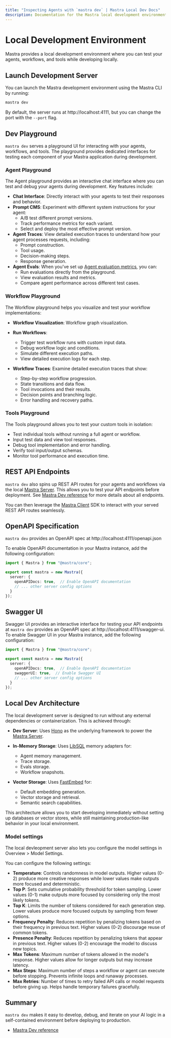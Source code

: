 ```yaml
---
title: "Inspecting Agents with `mastra dev` | Mastra Local Dev Docs"
description: Documentation for the Mastra local development environment for Mastra applications.
---
```


# Local Development Environment

Mastra provides a local development environment where you can test your agents, workflows, and tools while developing locally.

<YouTube id="spGlcTEjuXY" />

## Launch Development Server

You can launch the Mastra development environment using the Mastra CLI by running:

```bash
mastra dev
```

By default, the server runs at http://localhost:4111, but you can change the port with the `--port` flag.

## Dev Playground

`mastra dev` serves a playground UI for interacting with your agents, workflows, and tools. The playground provides dedicated interfaces for testing each component of your Mastra application during development.

### Agent Playground

The Agent playground provides an interactive chat interface where you can test and debug your agents during development. Key features include:

- **Chat Interface**: Directly interact with your agents to test their responses and behavior.
- **Prompt CMS**: Experiment with different system instructions for your agent:
  - A/B test different prompt versions.
  - Track performance metrics for each variant.
  - Select and deploy the most effective prompt version.
- **Agent Traces**: View detailed execution traces to understand how your agent processes requests, including:
  - Prompt construction.
  - Tool usage.
  - Decision-making steps.
  - Response generation.
- **Agent Evals**: When you've set up [Agent evaluation metrics](/docs/evals/overview), you can:
  - Run evaluations directly from the playground.
  - View evaluation results and metrics.
  - Compare agent performance across different test cases.

### Workflow Playground

The Workflow playground helps you visualize and test your workflow implementations:

- **Workflow Visualization**: Workflow graph visualization.

- **Run Workflows**:
  - Trigger test workflow runs with custom input data.
  - Debug workflow logic and conditions.
  - Simulate different execution paths.
  - View detailed execution logs for each step.

- **Workflow Traces**: Examine detailed execution traces that show:
  - Step-by-step workflow progression.
  - State transitions and data flow.
  - Tool invocations and their results.
  - Decision points and branching logic.
  - Error handling and recovery paths.

### Tools Playground

The Tools playground allows you to test your custom tools in isolation:

- Test individual tools without running a full agent or workflow.
- Input test data and view tool responses.
- Debug tool implementation and error handling.
- Verify tool input/output schemas.
- Monitor tool performance and execution time.

## REST API Endpoints

`mastra dev` also spins up REST API routes for your agents and workflows via the local [Mastra Server](/docs/deployment/server). This allows you to test your API endpoints before deployment. See [Mastra Dev reference](/reference/cli/dev#routes) for more details about all endpoints.

You can then leverage the [Mastra Client](/docs/deployment/client) SDK to interact with your served REST API routes seamlessly.

## OpenAPI Specification

`mastra dev` provides an OpenAPI spec at http://localhost:4111/openapi.json

To enable OpenAPI documentation in your Mastra instance, add the following configuration:

```typescript
import { Mastra } from "@mastra/core";

export const mastra = new Mastra({
  server: {
    openAPIDocs: true,  // Enable OpenAPI documentation
    // ... other server config options
  }
});
```

## Swagger UI

Swagger UI provides an interactive interface for testing your API endpoints at `mastra dev` provides an OpenAPI spec at http://localhost:4111/swagger-ui. 
To enable Swagger UI in your Mastra instance, add the following configuration:

```typescript
import { Mastra } from "@mastra/core";

export const mastra = new Mastra({
  server: {
    openAPIDocs: true,  // Enable OpenAPI documentation
    swaggerUI: true,  // Enable Swagger UI
    // ... other server config options
  }
});
```

## Local Dev Architecture

The local development server is designed to run without any external dependencies or containerization. This is achieved through:

- **Dev Server**: Uses [Hono](https://hono.dev) as the underlying framework to power the [Mastra Server](/docs/deployment/server).

- **In-Memory Storage**: Uses [LibSQL](https://libsql.org/) memory adapters for:
  - Agent memory management.
  - Trace storage.
  - Evals storage.
  - Workflow snapshots.

- **Vector Storage**: Uses [FastEmbed](https://github.com/qdrant/fastembed) for:
  - Default embedding generation.
  - Vector storage and retrieval.
  - Semantic search capabilities.

This architecture allows you to start developing immediately without setting up databases or vector stores, while still maintaining production-like behavior in your local environment.

### Model settings 

The local devleopment server also lets you configure the model settings in Overview > Model Settings. 

You can configure the following settings:

- **Temperature**: Controls randomness in model outputs. Higher values (0-2) produce more creative responses while lower values make outputs more focused and deterministic.
- **Top P**: Sets cumulative probability threshold for token sampling. Lower values (0-1) make outputs more focused by considering only the most likely tokens.
- **Top K**: Limits the number of tokens considered for each generation step. Lower values produce more focused outputs by sampling from fewer options.
- **Frequency Penalty**: Reduces repetition by penalizing tokens based on their frequency in previous text. Higher values (0-2) discourage reuse of common tokens.
- **Presence Penalty**: Reduces repetition by penalizing tokens that appear in previous text. Higher values (0-2) encourage the model to discuss new topics.
- **Max Tokens**: Maximum number of tokens allowed in the model's response. Higher values allow for longer outputs but may increase latency.
- **Max Steps**: Maximum number of steps a workflow or agent can execute before stopping. Prevents infinite loops and runaway processes.
- **Max Retries**: Number of times to retry failed API calls or model requests before giving up. Helps handle temporary failures gracefully.


## Summary

`mastra dev` makes it easy to develop, debug, and iterate on your AI logic in a self-contained environment before deploying to production.

- [Mastra Dev reference](../../reference/cli/dev.mdx)
